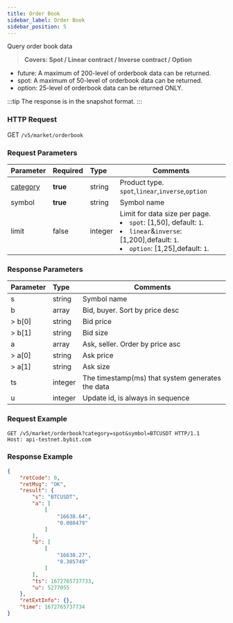 ```yaml
---
title: Order Book
sidebar_label: Order Book
sidebar_position: 5
---
```


Query order book data
> **Covers: Spot / Linear contract / Inverse contract / Option**

* future: A maximum of 200-level of orderbook data can be returned.
* spot: A maximum of 50-level of orderbook data can be returned.
* option: 25-level of orderbook data can be returned ONLY.

:::tip
The response is in the snapshot format.
:::

### HTTP Request
GET `/v5/market/orderbook`

### Request Parameters
| Parameter | Required | Type | Comments|
|:----- |:-------|:-----|------ |
|[category](../enum#category) |**true** |string |Product type. `spot`,`linear`,`inverse`,`option` |
|symbol |**true** |string |Symbol name|
|limit |false |integer |Limit for data size per page.<li>`spot`: [1,50], default: `1`.</li><li>`linear`&`inverse`: [1,200],default: `1`.</li><li>`option`: [1,25],default: `1`.</li>|

### Response Parameters
| Parameter | Type | Comments|
|:----- |:-----|----- |
|s |string |Symbol name |
|b |array |Bid, buyer. Sort by price desc |
|> b[0] |string |Bid price |
|> b[1] |string |Bid size |
|a |array |Ask, seller. Order by price asc |
|> a[0] |string |Ask price |
|> a[1] |string |Ask size |
|ts |integer |The timestamp(ms) that system generates the data |
|u |integer |Update id, is always in sequence |

### Request Example

```http
GET /v5/market/orderbook?category=spot&symbol=BTCUSDT HTTP/1.1
Host: api-testnet.bybit.com
```

### Response Example

```json
{
    "retCode": 0,
    "retMsg": "OK",
    "result": {
        "s": "BTCUSDT",
        "a": [
            [
                "16638.64",
                "0.008479"
            ]
        ],
        "b": [
            [
                "16638.27",
                "0.305749"
            ]
        ],
        "ts": 1672765737733,
        "u": 5277055
    },
    "retExtInfo": {},
    "time": 1672765737734
}
```